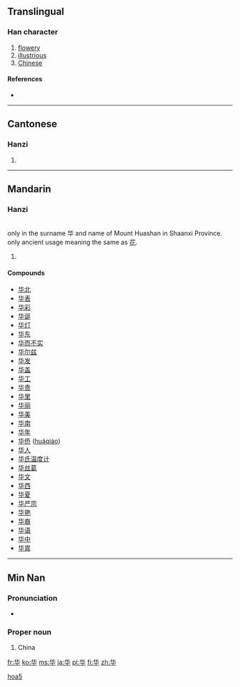 {{also|華}}
==Translingual==

===Han character===
{{Han char|rn=24|rad=十|as=04|sn=6|four=|canj=人心十 (OPJ)|ids=⿱[[化]][[十]]}}

# [[flowery]]
# [[illustrious]]
# [[Chinese]]

====References====
* {{Han ref|kx=0156.221|hdz=10060.170|uh=534E|ud=21326}}

----

==Cantonese==

===Hanzi===
{{yue-hanzi|jyut=waa4|y=wa4|tra=華}}

# {{defn|lang=yue|sort=十04}}

----

==Mandarin==

===Hanzi===
{{cmn-hanzi|tra=華|pin=[[huá]] ([[hua2]])|wg=hua<sup>2</sup>}}<br>
{{cmn-hanzi|tra=華|pin=[[huà]] ([[hua4]])|wg=hua<sup>4</sup>}} only in the surname 华 and name of Mount Huashan in Shaanxi Province.<br>
{{cmn-hanzi|tra=華|pin=[[huā]] ([[hua1]])|wg=hua<sup>1</sup>}} only ancient usage meaning the same as [[花]].

# {{defn|lang=cmn|sort=十04}}

====Compounds====
* [[华北]]
* [[华表]]
* [[华彩]]
* [[华诞]]
* [[华灯]]
* [[华东]]
* [[华而不实]]
* [[华尔兹]]
* [[华发]]
* [[华盖]]
* [[华工]]
* [[华贵]]
* [[华里]]
* [[华丽]]
* [[华美]]
* [[华南]]
* [[华年]]
* [[华侨]] ([[huáqiáo]])
* [[华人]]
* [[华氏温度计]]
* [[华丝葛]]
* [[华文]]
* [[华西]]
* [[华夏]]
* [[华严宗]]
* [[华艳]]
* [[华裔]]
* [[华语]]
* [[华中]]
* [[华胄]]

----

==Min Nan==

===Pronunciation===
* {{IPA|[ hua˧˥ ]|lang=nan}}

===Proper noun===
{{nan-proper noun|s|poj=Hôa|pojt=hoa5|tra=華|sim=华|rs=十04}}

# {{context|literary|lang=nan|sort=hoa5}} China

[[Category:Min Nan literary terms in simplified script|hoa5]]

[[fr:华]]
[[ko:华]]
[[ms:华]]
[[ja:华]]
[[pl:华]]
[[fi:华]]
[[zh:华]]